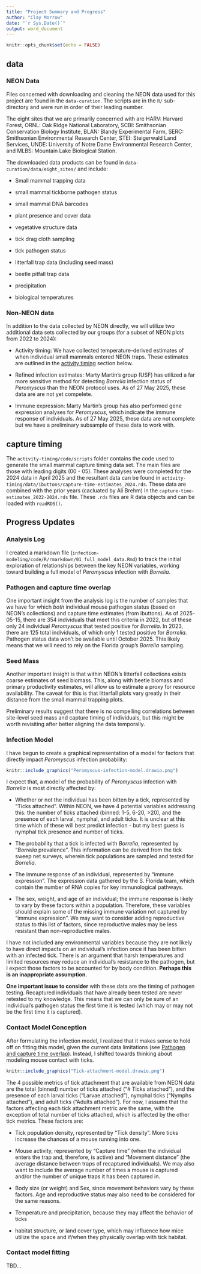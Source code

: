 ```yaml
---
title: "Project Summary and Progress"
author: "Clay Morrow"
date: "`r Sys.Date()`"
output: word_document
---
```


```r
knitr::opts_chunk$set(echo = FALSE)
```

## data

### NEON Data

Files concerned with downloading and cleaning the NEON data used for this 
project are found in the `data-curation`. The scripts are in the `R/` 
sub-directory and were run in order of their leading number. 

The eight sites that we are primarily concerned with are HARV: Harvard Forest, 
ORNL: Oak Ridge National Laboratory, SCBI: Smithsonian Conservation Biology
Institute, BLAN: Blandy Experimental Farm, SERC: Smithsonian Environmental 
Research Center, STEI: Steigerwald Land Services, UNDE: University of Notre Dame
Environmental Research Center, and MLBS: Mountain Lake Biological Station.

The downloaded data products can be found in `data-curation/data/eight_sites/`
and include:

* Small mammal trapping data

* small mammal tickborne pathogen status

* small mammal DNA barcodes

* plant presence and cover data

* vegetative structure data

* tick drag cloth sampling

* tick pathogen status

* litterfall trap data (including seed mass)

* beetle pitfall trap data

* precipitation

* biological temperatures

### Non-NEON data

In addition to the data collected by NEON directly, we will utilize two 
additional data sets collected by our groups (for a subset of NEON plots
from 2022 to 2024):

* Activity timing: We have collected
temperature-derived estimates of when individual small mammals entered NEON 
traps. These estimates are outlined in the [activity timing](#activity-timing)
section below.

* Refined infection estimates: Marty Martin's group (USF) has utilized a far
more sensitive method for detecting *Borrelia* infection status of *Peromyscus*
than the NEON protocol uses. As of 27 May 2025, these data are are not yet
compelete.

* Immune expression: Marty Martin's group has also performed gene expression
analyses for *Peromyscus*, which indicate the immune response of individuals. 
As of 27 May 2025, these data are not complete but we have a preliminary 
subsample of these data to work with.

## capture timing 

The `activity-timing/code/scripts` folder contains the code used to generate
the small mammal capture timing data set. The main files are those with leading
digits (00 - 05). These analyses were completed for the 2024 data in April 
2025 and the resultant data can be found in 
`activity-timing/data/ibuttons/capture-time-estimates_2024.rds`. These data
are combined with the prior years (cacluated by Ali Brehm) in the
`capture-time-estimates_2022-2024.rds` file. These `.rds` files are R data 
objects and can be loaded with `readRDS()`.

## Progress Updates

### Analysis Log

<!-- TODO: Revise this -->

I created a markdown file 
(`infection-modeling/code/R/rmarkdown/01_full_model_data.Rmd`) to track the 
initial exploration of relationships between the key NEON variables, working
toward building a full model of *Peromyscus* infection with *Borrelia*.

### Pathogen and capture time overlap

One important insight from the analysis log is the number of samples that we
have for which *both* individual mouse pathogen status (based on NEON's 
collections) and capture time estimates (from ibuttons). As of 2025-05-15, 
there are 354 individuals that meet this criteria in 2022, but of these only 24
individual *Peromyscus* that tested positive for *Borrelia*. In 2023, there are
125 total individuals, of which only 1 tested positive for *Borrelia*. Pathogen
status data won't be available until October 2025. This likely means that we
will need to rely on the Florida group's *Borrelia* sampling.

### Seed Mass

Another important insight is that within NEON's litterfall collections
exists coarse estimates of seed biomass. This, along with beetle biomass and 
primary productivity estimates, will allow us to estimate a proxy for resource
availability. The caveat for this is that litterfall plots vary greatly in their
distance from the small mammal trapping plots.

Preliminary results suggest that there is no compelling correlations between
site-level seed mass and capture timing of individuals, but this might be worth
revisiting after better aligning the data temporally.

### Infection Model

I have begun to create a graphical representation of a model for factors that
directly impact *Peromyscus* infection probability:

```r
knitr::include_graphics("Peromyscus-infection-model.drawio.png")
```

I expect that, a model of the probability of *Peromyscus* infection with
*Borrelia* is most directly affected by:

* Whether or not the individual has been bitten by a tick, represented by
"Ticks attached". Within NEON, we have 4 potential variables addressing this:
the number of ticks attached (binned: 1-5, 6-20, >20), and the presence of each
larval, nymphal, and adult ticks. It is unclear at this time which of these will
best predict infection - but my best guess is nymphal tick presence and number
of ticks.

* The probability that a tick is infected with *Borrelia*, represented by 
"*Borrelia* prevalence". This information can be derived from the tick sweep
net surveys, wherein tick populations are sampled and tested for *Borrelia*.

* The immune response of an individual, represented by "immune expression". The
expression data gathered by the S. Florida team, which contain the number of 
RNA copies for key immunological pathways.

* The sex, weight, and age of an individual; the immune response is likely to
vary by these factors within a population. Therefore, these variables should
explain some of the missing immune variation not captured by "immune expression".
We may want to consider adding reproductive status to this list of factors, 
since reproductive males may be less resistant than non-reproductive males.

I have not included any environmental variables because they are not likely to
have direct impacts on an individual's infection once it has been bitten with
an infected tick. There is an argument that harsh temperatures and limited
resources may reduce an individual's resistance to the pathogen, but I expect
those factors to be accounted for by body condition. **Perhaps this is an
inappropriate assumption.**

**One important issue to consider** with these data are the timing of pathogen
testing. Recaptured individuals that have already been tested are never retested
to my knowledge. This means that we can only be sure of an individual's pathogen
status the first time it is tested (which may or may not be the first time it is 
captured).

### Contact Model Conception

After formulating the infection model, I realized that it makes sense to hold
off on fitting this model, given the current data limitations (see 
[Pathogen and capture time overlap](#Pathogen-and-capture-time-overlap)).
Instead, I shifted towards thinking about modeling mouse contact with ticks.

```r
knitr::include_graphics("Tick-attachment-model.drawio.png")
```
The 4 possible metrics of tick attachment that are available from NEON data are
the total (binned) number of ticks attached ("# Ticks attached"), and the
presence of each larval ticks ("Larvae attached"), nymphal ticks ("Nymphs 
attached"), and adult ticks ("Adults attached"). For now, I assume that the 
factors affecting each tick attachment metric are the same, with the exception 
of total number of ticks attached, which is affected by the other tick metrics.
These factors are:

* Tick population density, represented by "Tick density". More ticks increase
the chances of a mouse running into one.

* Mouse activity, represented by "Capture time" (when the individual
enters the trap and, therefore, is active) and "Movement distance" 
(the average distance between traps of recaptured individuals). We may also want
to include the average number of times a mouse is captured and/or the number of
unique traps it has been captured in.

* Body size (or weight) and Sex, since movement behaviors vary by these factors.
Age and reproductive status may also need to be considered for the same reasons.

* Temperature and precipitation, because they may affect the behavior of ticks

* habitat structure, or land cover type, which may influence how mice utilize
the space and if/when they physically overlap with tick habitat.

### Contact model fitting

TBD...